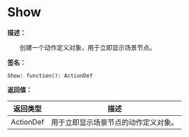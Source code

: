 # Show

**描述：**

&emsp;&emsp;创建一个动作定义对象，用于立即显示场景节点。

**签名：**
```tl
Show: function(): ActionDef
```

**返回值：**

| 返回类型 | 描述 |
| --- | --- |
| ActionDef | 用于立即显示场景节点的动作定义对象。 |
